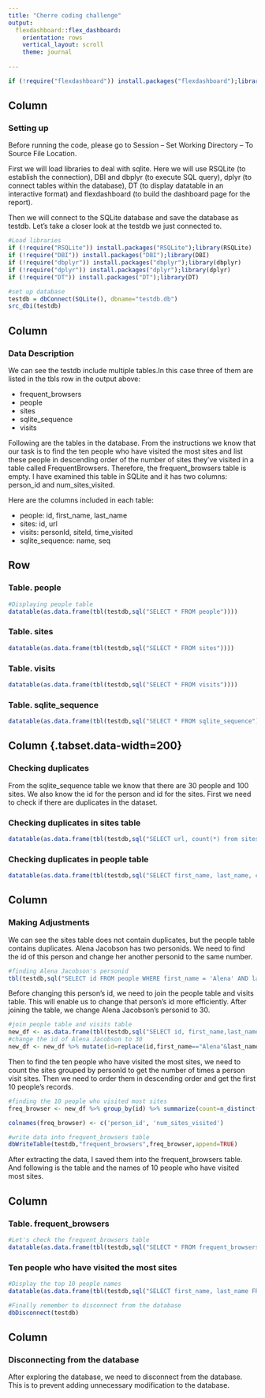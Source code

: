 ```yaml
---
title: "Cherre coding challenge"
output: 
  flexdashboard::flex_dashboard:
    orientation: rows
    vertical_layout: scroll
    theme: journal
    
---
```


```r
if (!require("flexdashboard")) install.packages("flexdashboard");library(flexdashboard)

```
Column {data-width=350}
-----------------------------------------------------------------------
### Setting up

Before running the code, please go to Session -- Set Working Directory -- To Source File Location.

First we will load libraries to deal with sqlite. Here we will use RSQLite (to establish the connection), DBI and dbplyr (to execute SQL query), dplyr (to connect tables within the database), DT (to display datatable in an interactive format) and flexdashboard (to build the dashboard page for the report).

Then we will connect to the SQLite database and save the database as testdb.
Let's take a closer look at the testdb we just connected to.

```r
#Load libraries
if (!require("RSQLite")) install.packages("RSQLite");library(RSQLite)
if (!require("DBI")) install.packages("DBI");library(DBI)
if (!require("dbplyr")) install.packages("dbplyr");library(dbplyr)
if (!require("dplyr")) install.packages("dplyr");library(dplyr)
if (!require("DT")) install.packages("DT");library(DT)

#set up database
testdb = dbConnect(SQLite(), dbname="testdb.db")
src_dbi(testdb)
```

Column {data-width=350}
-----------------------------------------------------------------------
### Data Description

We can see the testdb include multiple tables.In this case three of them are listed in the tbls row in the output above:

+ frequent_browsers
+ people
+ sites
+ sqlite_sequence
+ visits

Following are the tables in the database. From the instructions we know that our task is to find the ten people who have visited the most sites and list these people in descending order of the number of sites they've visited in a table called FrequentBrowsers. Therefore, the frequent_browsers table is empty. I have examined this table in SQLite and it has two columns: person_id and num_sites_visited.

Here are the columns included in each table:

+ people: id, first_name, last_name
+ sites: id, url
+ visits: personId, siteId, time_visited
+ sqlite_sequence: name, seq


Row {data-height=550 .tabset}
-----------------------------------------------------------------------

### Table. people


```r
#Displaying people table
datatable(as.data.frame(tbl(testdb,sql("SELECT * FROM people")))) 
```


### Table. sites

```r
datatable(as.data.frame(tbl(testdb,sql("SELECT * FROM sites"))))
```

### Table. visits

```r
datatable(as.data.frame(tbl(testdb,sql("SELECT * FROM visits"))))
```

### Table. sqlite_sequence

```r
datatable(as.data.frame(tbl(testdb,sql("SELECT * FROM sqlite_sequence"))))
```

Column {.tabset.data-width=200}
-----------------------------------------------------------------------

### Checking duplicates

From the sqlite_sequence table we know that there are 30 people and 100 sites. We also know the id for the person and id for the sites. First we need to check if there are duplicates in the dataset.


### Checking duplicates in sites table

```r
datatable(as.data.frame(tbl(testdb,sql("SELECT url, count(*) from sites group by id having count(*) > 1"))))
```

### Checking duplicates in people table

```r
datatable(as.data.frame(tbl(testdb,sql("SELECT first_name, last_name, count(*) from people group by first_name,last_name having count(*) > 1"))))
```

Column {}
-----------------------------------------------------------------------

### Making Adjustments

We can see the sites table does not contain duplicates, but the people table contains duplicates. Alena Jacobson has two personids. We need to find the id of this person and change her another personid to the same number.

```r
#finding Alena Jacobson's personid
tbl(testdb,sql("SELECT id FROM people WHERE first_name = 'Alena' AND last_name = 'Jacobson'"))
```

Before changing this person's id, we need to join the people table and visits table. This will enable us to change that person's id more efficiently. After joining the table, we change Alena Jacobson's personid to 30.

```r
#join people table and visits table
new_df <- as.data.frame(tbl(testdb,sql("SELECT id, first_name,last_name, siteId FROM people JOIN visits ON people.id = visits.personId")))
#change the id of Alena Jacobson to 30
new_df <- new_df %>% mutate(id=replace(id,first_name=="Alena"&last_name=="Jacobson",30))
```

Then to find the ten people who have visited the most sites, we need to count the sites grouped by personId to get the number of times a person visit sites. Then we need to order them in descending order and get the first 10 people's records.

```r
#finding the 10 people who visited most sites
freq_browser <- new_df %>% group_by(id) %>% summarize(count=n_distinct(siteId))%>%arrange(desc(count))%>%slice(c(1:10))

colnames(freq_browser) <- c('person_id', 'num_sites_visited')
```

```r
#write data into frequent_browsers table
dbWriteTable(testdb,"frequent_browsers",freq_browser,append=TRUE)
```


After extracting the data, I saved them into the frequent_browsers table. 
And following is the table and the names of 10 people who have visited most sites.


Column {}
-----------------------------------------------------------------------

### Table. frequent_browsers

```r
#Let's check the frequent_browsers table 
datatable(as.data.frame(tbl(testdb,sql("SELECT * FROM frequent_browsers"))))

```

### Ten people who have visited the most sites
```r
#Display the top 10 people names
datatable(as.data.frame(tbl(testdb,sql("SELECT first_name, last_name FROM people JOIN frequent_browsers ON people.id = frequent_browsers.person_id"))))

#Finally remember to disconnect from the database
dbDisconnect(testdb)
```

Column {}
-----------------------------------------------------------------------
### Disconnecting from the database

After exploring the database, we need to disconnect from the database. This is to prevent adding unnecessary modification to the database.

